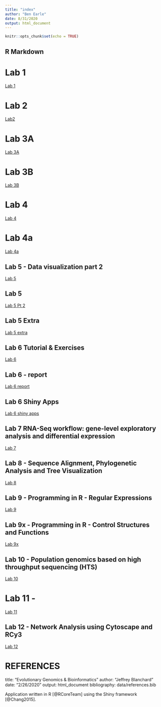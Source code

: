 ```yaml
---
title: "index"
author: "Ben Earle"
date: 8/31/2020
output: html_document
---
```


```r
knitr::opts_chunk$set(echo = TRUE)
```

## R Markdown

# Lab 1
[Lab 1](Lab_1_Evo_Geno_BenEarle.html)

# Lab 2
[Lab2](Lab_2_EvoGeno_BenEarle.html)

# Lab 3A
[Lab 3A](Evo_Geno_Lab3A_starting_with_data_BenEarle.html)

# Lab 3B
[Lab 3B](Evo_Geno_Lab3B_Manipulating_data_Ben_Earle.html)

# Lab 4
[Lab 4](Evo_Geno_Lab4_Ben_Earle.html)

# Lab 4a
[Lab 4a](Evo_Geno_Lab4a_Ben_Earle.html)

## Lab 5 - Data visualization part 2
[Lab 5](Lab_5_EvoGeno_Ben_Earle.html)

## Lab 5
[Lab 5 Pt 2](Lab_5_Part_Data_Visualization_part2__EvoGeno_Ben_Earle.html)

## Lab 5 Extra
[Lab 5 extra](Lab_5_Extra.html)

## Lab 6 Tutorial & Exercises
[Lab 6](Lab_6_Data_Maps_-_Interactive_Graphs_BenEarle.html)

## Lab 6 - report
[Lab 6 report](Lab_6_Covid_Report.html)


## Lab 6 Shiny Apps
[Lab 6 shiny apps]

## Lab 7 RNA-Seq workflow: gene-level exploratory analysis and differential expression
[Lab 7](Lab_7_EvoGeno_BenEarle.html)

## Lab 8 - Sequence Alignment, Phylogenetic Analysis and Tree Visualization
[Lab 8](Lab_8_EvoGeno_BenEarle.html)

## Lab 9 - Programming in R - Regular Expressions
[Lab 9](Lab_9a_EvoGeno_Ben_Earle.html)

## Lab 9x - Programming in R - Control Structures and Functions
[Lab 9x](Lab_9x_EvoGeno_BenEarle.html)

## Lab 10 - Population genomics based on high throughput sequencing (HTS)
[Lab 10](Lab_10_EvoGeno_BenEarle.html)

# Lab 11 - 
[Lab 11](Lab_11_EvoGeno_BenEarle.html)

## Lab 12 - Network Analysis using Cytoscape and RCy3
[Lab 12](Lab_12_EvoGeno_BenEarle.html)

# REFERENCES

title: "Evolutionary Genomics & Bioinformatics"
author: "Jeffrey Blanchard"
date: "2/26/2020"
output: html_document
bibliography: data/references.bib
  
Application written in R [@RCoreTeam] using the Shiny framework [@Chang2015].


